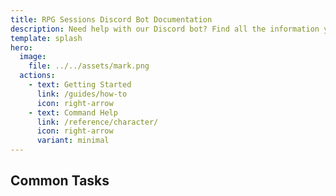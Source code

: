 ```yaml
---
title: RPG Sessions Discord Bot Documentation
description: Need help with our Discord bot? Find all the information you need here.
template: splash
hero:
  image:
    file: ../../assets/mark.png
  actions:
    - text: Getting Started
      link: /guides/how-to
      icon: right-arrow
    - text: Command Help
      link: /reference/character/
      icon: right-arrow
      variant: minimal
---
```



## Common Tasks

<CardGrid>
  <LinkCard
    title="Pair game table to Discord server"
    href="/guides/connecting-to-game-table/"
    description="Learn how to connect your game table to your Discord server and verify the connection."
  />
  <LinkCard
    title="Send in-character messages"
    href="/reference/in-character/#ic-message"
    description="Send messages as your characters to role-play in your server!"
  />
  <LinkCard
    title="Handle Initiative"
    href="#"
    description="Learn how to manage initiative tracking for your game."
  />
  <LinkCard
    title="Sync table messages and events to Discord"
    href="#"
    description="Learn how to synchronize game events and messages to your Discord server."
  />
</CardGrid>
